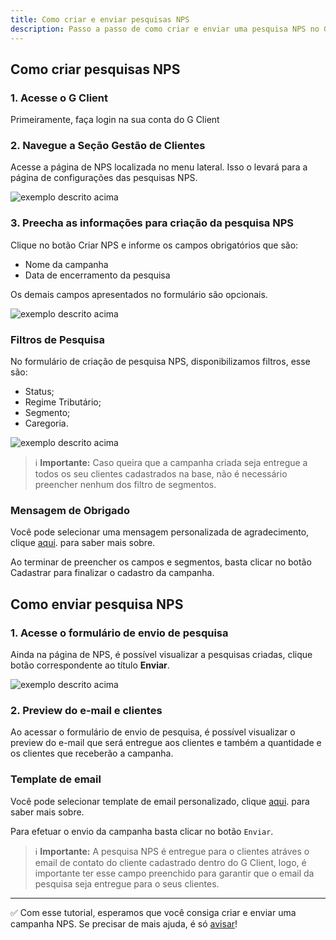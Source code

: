 ```yaml
---
title: Como criar e enviar pesquisas NPS
description: Passo a passo de como criar e enviar uma pesquisa NPS no G Client.
---
```


## Como criar pesquisas NPS

### 1. Acesse o G Client

Primeiramente, faça login na sua conta do G Client

### 2. Navegue a Seção Gestão de Clientes

Acesse a página de NPS localizada no menu lateral. Isso o levará para a página de configurações das pesquisas NPS.

![exemplo descrito acima](./img/nps/example-01.png)

### 3. Preecha as informações para criação da pesquisa NPS

Clique no botão <span class="text-blue-500 font-bold">Criar NPS</span> e informe os campos obrigatórios que são:

- Nome da campanha
- Data de encerramento da pesquisa

Os demais campos apresentados no formulário são opcionais.

![exemplo descrito acima](./img/nps/example-02.png)

### Filtros de Pesquisa

No formulário de criação de pesquisa NPS, disponibilizamos filtros, esse são:

- Status;
- Regime Tributário;
- Segmento;
- Caregoria.

![exemplo descrito acima](./img/nps/example-03.png)

> ℹ️ **Importante:** Caso queira que a campanha criada seja entregue a todos os seu clientes cadastrados na base, não é necessário preencher nenhum dos filtro de segmentos.

### Mensagem de Obrigado

Você pode selecionar uma mensagem personalizada de agradecimento, clique <a a href="/docs/customer-management/nps/thanks-message" className="text-blue-500 font-bold">aqui</a>. para saber mais sobre.

Ao terminar de preencher os campos e segmentos, basta clicar no botão <span class="text-blue-500 font-bold">Cadastrar</span> para finalizar o cadastro da campanha.

## Como enviar pesquisa NPS

### 1. Acesse o formulário de envio de pesquisa

Ainda na página de NPS, é possível visualizar a pesquisas criadas, clique botão correspondente ao título **Enviar**.

![exemplo descrito acima](./img/nps/example-04.png)

### 2. Preview do e-mail e clientes

Ao acessar o formulário de envio de pesquisa, é possível visualizar o preview do e-mail que será entregue aos clientes e também a quantidade e os clientes que receberão a campanha.

### Template de email

Você pode selecionar template de email personalizado, clique <a href="/docs/customer-management/nps/email-templates" className="text-blue-500 font-bold">aqui</a>. para saber mais sobre.

Para efetuar o envio da campanha basta clicar no botão `Enviar`.

> ℹ️ **Importante:** A pesquisa NPS é entregue para o clientes atráves o email de contato do cliente cadastrado dentro do G Client, logo, é importante ter esse campo preenchido para garantir que o email da pesquisa seja entregue para o seus clientes.

---

✅ Com esse tutorial, esperamos que você consiga criar e enviar uma campanha NPS. Se precisar de mais ajuda, é só [avisar](https://api.whatsapp.com/send?phone=5544997046569&text=Preciso%20de%20ajuda%20sobre%20um%20tutorial)!
